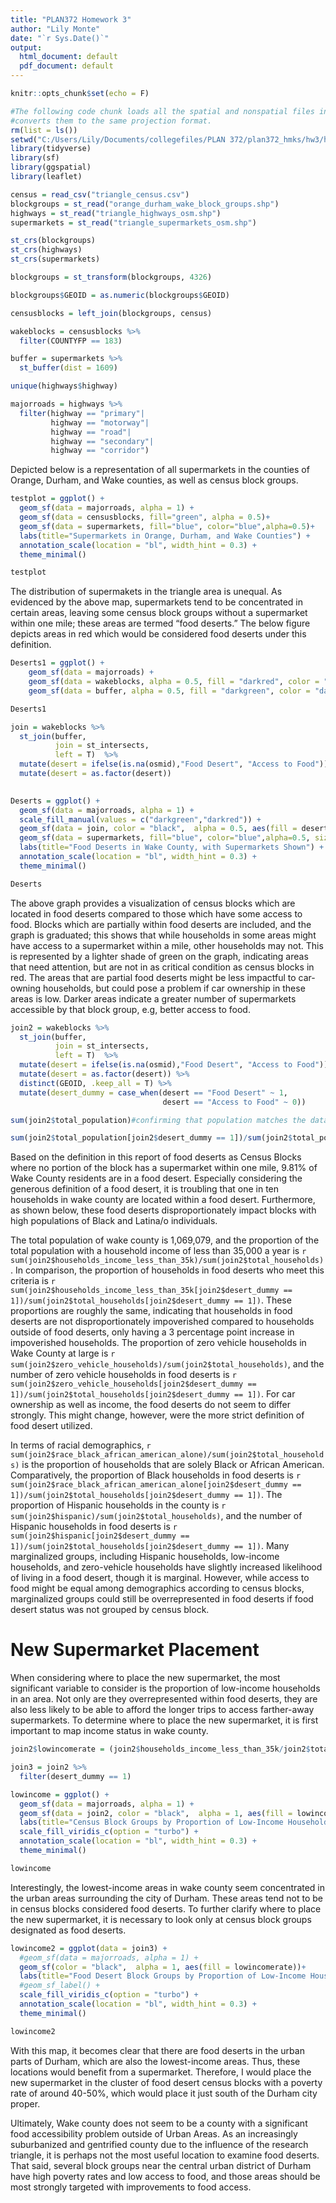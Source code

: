 ```yaml
---
title: "PLAN372 Homework 3"
author: "Lily Monte"
date: "`r Sys.Date()`"
output:
  html_document: default
  pdf_document: default
---
```


```r
knitr::opts_chunk$set(echo = F)
```



```r
#The following code chunk loads all the spatial and nonspatial files in, then
#converts them to the same projection format.
rm(list = ls())
setwd("C:/Users/Lily/Documents/collegefiles/PLAN 372/plan372_hmks/hw3/hw3-data")
library(tidyverse)
library(sf)
library(ggspatial)
library(leaflet)

census = read_csv("triangle_census.csv")
blockgroups = st_read("orange_durham_wake_block_groups.shp")
highways = st_read("triangle_highways_osm.shp")
supermarkets = st_read("triangle_supermarkets_osm.shp")

st_crs(blockgroups)
st_crs(highways)
st_crs(supermarkets)
```

```r
blockgroups = st_transform(blockgroups, 4326)

blockgroups$GEOID = as.numeric(blockgroups$GEOID)

censusblocks = left_join(blockgroups, census)

wakeblocks = censusblocks %>% 
  filter(COUNTYFP == 183)

buffer = supermarkets %>% 
  st_buffer(dist = 1609)

unique(highways$highway)

majorroads = highways %>% 
  filter(highway == "primary"|
         highway == "motorway"|
         highway == "road"|
         highway == "secondary"|
         highway == "corridor")
```

Depicted below is a representation of all supermarkets in the counties of Orange, Durham, and Wake counties, as well as census block groups.

```r
testplot = ggplot() +
  geom_sf(data = majorroads, alpha = 1) +
  geom_sf(data = censusblocks, fill="green", alpha = 0.5)+
  geom_sf(data = supermarkets, fill="blue", color="blue",alpha=0.5)+
  labs(title="Supermarkets in Orange, Durham, and Wake Counties") +
  annotation_scale(location = "bl", width_hint = 0.3) +
  theme_minimal() 

testplot
```


The distribution of supermakets in the triangle area is unequal.  As evidenced by the above map, supermarkets tend to be concentrated in certain areas, leaving some census block groups without a supermarket within one mile; these areas are termed "food deserts."  The below figure depicts areas in red which would be considered food deserts under this definition.

```r
Deserts1 = ggplot() +
    geom_sf(data = majorroads) +
    geom_sf(data = wakeblocks, alpha = 0.5, fill = "darkred", color = "black") +
    geom_sf(data = buffer, alpha = 0.5, fill = "darkgreen", color = "darkgreen")

Deserts1

```


```r
join = wakeblocks %>% 
  st_join(buffer,
          join = st_intersects,
          left = T)  %>% 
  mutate(desert = ifelse(is.na(osmid),"Food Desert", "Access to Food")) %>% 
  mutate(desert = as.factor(desert))
  

Deserts = ggplot() +
  geom_sf(data = majorroads, alpha = 1) +
  scale_fill_manual(values = c("darkgreen","darkred")) +
  geom_sf(data = join, color = "black",  alpha = 0.5, aes(fill = desert))+
  geom_sf(data = supermarkets, fill="blue", color="blue",alpha=0.5, size = 0.8)+
  labs(title="Food Deserts in Wake County, with Supermarkets Shown") +
  annotation_scale(location = "bl", width_hint = 0.3) +
  theme_minimal() 

Deserts
```

The above graph provides a visualization of census blocks which are located in food deserts compared to those which have some access to food.  Blocks which are partially within food deserts are included, and the graph is graduated; this shows that while households in some areas might have access to a supermarket within a mile, other households may not.  This is represented by a lighter shade of green on the graph, indicating areas that need attention, but are not in as critical condition as census blocks in red.  The areas that are partial food deserts might be less impactful to car-owning households, but could pose a problem if car ownership in these areas is low.  Darker areas indicate a greater number of supermarkets accessible by that block group, e.g, better access to food.

```r
join2 = wakeblocks %>% 
  st_join(buffer,
          join = st_intersects,
          left = T)  %>% 
  mutate(desert = ifelse(is.na(osmid),"Food Desert", "Access to Food")) %>% 
  mutate(desert = as.factor(desert)) %>% 
  distinct(GEOID, .keep_all = T) %>% 
  mutate(desert_dummy = case_when(desert == "Food Desert" ~ 1,
                                  desert == "Access to Food" ~ 0))

sum(join2$total_population)#confirming that population matches the dataset

sum(join2$total_population[join2$desert_dummy == 1])/sum(join2$total_population)

```

Based on the definition in this report of food deserts as Census Blocks where no portion of the block has a supermarket within one mile, 9.81% of Wake County residents are in a food desert.  Especially considering the generous definition of a food desert, it is troubling that one in ten households in wake county are located within a food desert.  Furthermore, as shown below, these food deserts disproportionately impact blocks with high populations of Black and Latina/o individuals.



The total population of wake county is 1,069,079, and the proportion of the total population with a household income of less than  35,000 a year is `r sum(join2$households_income_less_than_35k)/sum(join2$total_households)`.  In comparison, the proportion of households in food deserts who meet this criteria is `r sum(join2$households_income_less_than_35k[join2$desert_dummy == 1])/sum(join2$total_households[join2$desert_dummy == 1])`.  These proportions are roughly the same, indicating that households in food deserts are not disproportionately impoverished compared to households outside of food deserts, only having a 3 percentage point increase in impoverished households.  The proportion of zero vehicle households in Wake County at large is `r sum(join2$zero_vehicle_households)/sum(join2$total_households)`, and the number of zero vehicle households in food deserts is `r sum(join2$zero_vehicle_households[join2$desert_dummy == 1])/sum(join2$total_households[join2$desert_dummy == 1])`.  For car ownership as well as income, the food deserts do not seem to differ strongly.  This might change, however, were the more strict definition of food desert utilized.

In terms of racial demographics, `r sum(join2$race_black_african_american_alone)/sum(join2$total_households)` is the proportion of households that are solely Black or African American.  Comparatively, the proportion of Black households in food deserts is `r sum(join2$race_black_african_american_alone[join2$desert_dummy == 1])/sum(join2$total_households[join2$desert_dummy == 1])`.  The proportion of Hispanic households in the county is `r sum(join2$hispanic)/sum(join2$total_households)`, and the number of Hispanic households in food deserts is `r sum(join2$hispanic[join2$desert_dummy == 1])/sum(join2$total_households[join2$desert_dummy == 1])`.  Many marginalized groups, including Hispanic households, low-income households, and zero-vehicle households have slightly increased likelihood of living in a food desert, though it is marginal.  However, while access to food might be equal among demographics according to census blocks, marginalized groups could still be overrepresented in food deserts if food desert status was not grouped by census block.

# New Supermarket Placement
When considering where to place the new supermarket, the most significant variable to consider is the proportion of low-income households in an area.  Not only are they overrepresented within food deserts, they are also less likely to be able to afford the longer trips to access farther-away supermarkets.  To determine where to place the new supermarket, it is first important to map income status in wake county.

```r
join2$lowincomerate = (join2$households_income_less_than_35k/join2$total_households)*100

join3 = join2 %>% 
  filter(desert_dummy == 1)

lowincome = ggplot() +
  geom_sf(data = majorroads, alpha = 1) +
  geom_sf(data = join2, color = "black",  alpha = 1, aes(fill = lowincomerate))+
  labs(title="Census Block Groups by Proportion of Low-Income Households", subtitle= "Households Making Less than $35,000 a Year") +
  scale_fill_viridis_c(option = "turbo") +
  annotation_scale(location = "bl", width_hint = 0.3) +
  theme_minimal() 

lowincome
```

Interestingly, the lowest-income areas in wake county seem concentrated in the urban areas surrounding the city of Durham.  These areas tend not to be in census blocks considered food deserts.  To further clarify where to place the new supermarket, it is necessary to look only at census block groups designated as food deserts.

```r

lowincome2 = ggplot(data = join3) +
  #geom_sf(data = majorroads, alpha = 1) +
  geom_sf(color = "black",  alpha = 1, aes(fill = lowincomerate))+
  labs(title="Food Desert Block Groups by Proportion of Low-Income Households", subtitle= "Households Making Less than $35,000 a Year") +
  #geom_sf_label() +
  scale_fill_viridis_c(option = "turbo") +
  annotation_scale(location = "bl", width_hint = 0.3) +
  theme_minimal() 

lowincome2
```

With this map, it becomes clear that there are food deserts in the urban parts of Durham, which are also the lowest-income areas.  Thus, these locations would benefit from a supermarket.  Therefore, I would place the new supermarket in the cluster of food desert census blocks with a poverty rate of around 40-50%, which would place it just south of the Durham city proper.  

Ultimately, Wake county does not seem to be a county with a significant food accessibility problem outside of Urban Areas.  As an increasingly suburbanized and gentrified county due to the influence of the research triangle, it is perhaps not the most useful location to examine food deserts.  That said, several block groups near the central urban district of Durham have high poverty rates and low access to food, and those areas should be most strongly targeted with improvements to food access.
